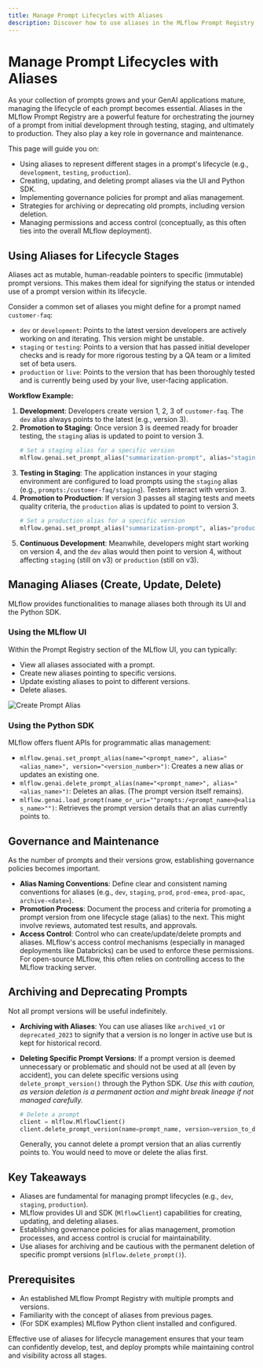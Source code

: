 ```yaml
---
title: Manage Prompt Lifecycles with Aliases
description: Discover how to use aliases in the MLflow Prompt Registry to manage the lifecycle of your prompts, from development to production, and for implementing governance.
---
```


# Manage Prompt Lifecycles with Aliases

As your collection of prompts grows and your GenAI applications mature, managing the lifecycle of each prompt becomes essential. Aliases in the MLflow Prompt Registry are a powerful feature for orchestrating the journey of a prompt from initial development through testing, staging, and ultimately to production. They also play a key role in governance and maintenance.

This page will guide you on:

- Using aliases to represent different stages in a prompt's lifecycle (e.g., `development`, `testing`, `production`).
- Creating, updating, and deleting prompt aliases via the UI and Python SDK.
- Implementing governance policies for prompt and alias management.
- Strategies for archiving or deprecating old prompts, including version deletion.
- Managing permissions and access control (conceptually, as this often ties into the overall MLflow deployment).

## Using Aliases for Lifecycle Stages

Aliases act as mutable, human-readable pointers to specific (immutable) prompt versions. This makes them ideal for signifying the status or intended use of a prompt version within its lifecycle.

Consider a common set of aliases you might define for a prompt named `customer-faq`:

- `dev` or `development`: Points to the latest version developers are actively working on and iterating. This version might be unstable.
- `staging` or `testing`: Points to a version that has passed initial developer checks and is ready for more rigorous testing by a QA team or a limited set of beta users.
- `production` or `live`: Points to the version that has been thoroughly tested and is currently being used by your live, user-facing application.

**Workflow Example:**

1.  **Development**: Developers create version 1, 2, 3 of `customer-faq`. The `dev` alias always points to the latest (e.g., version 3).
2.  **Promotion to Staging**: Once version 3 is deemed ready for broader testing, the `staging` alias is updated to point to version 3.
    ```python
    # Set a staging alias for a specific version
    mlflow.genai.set_prompt_alias("summarization-prompt", alias="staging", version=2)
    ```
3.  **Testing in Staging**: The application instances in your staging environment are configured to load prompts using the `staging` alias (e.g., `prompts:/customer-faq/staging`). Testers interact with version 3.
4.  **Promotion to Production**: If version 3 passes all staging tests and meets quality criteria, the `production` alias is updated to point to version 3.
    ```python
    # Set a production alias for a specific version
    mlflow.genai.set_prompt_alias("summarization-prompt", alias="production", version=3)
    ```
5.  **Continuous Development**: Meanwhile, developers might start working on version 4, and the `dev` alias would then point to version 4, without affecting `staging` (still on v3) or `production` (still on v3).

## Managing Aliases (Create, Update, Delete)

MLflow provides functionalities to manage aliases both through its UI and the Python SDK.

### Using the MLflow UI

Within the Prompt Registry section of the MLflow UI, you can typically:

- View all aliases associated with a prompt.
- Create new aliases pointing to specific versions.
- Update existing aliases to point to different versions.
- Delete aliases.

![Create Prompt Alias](/images/llms/prompt-registry/create-prompt-alias.png)

### Using the Python SDK

MLflow offers fluent APIs for programmatic alias management:

- `mlflow.genai.set_prompt_alias(name="<prompt_name>", alias="<alias_name>", version="<version_number>")`: Creates a new alias or updates an existing one.
- `mlflow.genai.delete_prompt_alias(name="<prompt_name>", alias="<alias_name>")`: Deletes an alias. (The prompt version itself remains).
- `mlflow.genai.load_prompt(name_or_uri=""prompts:/<prompt_name>@<alias_name>"")`: Retrieves the prompt version details that an alias currently points to.

## Governance and Maintenance

As the number of prompts and their versions grow, establishing governance policies becomes important.

- **Alias Naming Conventions**: Define clear and consistent naming conventions for aliases (e.g., `dev`, `staging`, `prod`, `prod-emea`, `prod-apac`, `archive-<date>`).
- **Promotion Process**: Document the process and criteria for promoting a prompt version from one lifecycle stage (alias) to the next. This might involve reviews, automated test results, and approvals.
- **Access Control**: Control who can create/update/delete prompts and aliases. MLflow's access control mechanisms (especially in managed deployments like Databricks) can be used to enforce these permissions. For open-source MLflow, this often relies on controlling access to the MLflow tracking server.

## Archiving and Deprecating Prompts

Not all prompt versions will be useful indefinitely.

- **Archiving with Aliases**: You can use aliases like `archived_v1` or `deprecated_2023` to signify that a version is no longer in active use but is kept for historical record.
- **Deleting Specific Prompt Versions**: If a prompt version is deemed unnecessary or problematic and should not be used at all (even by accident), you can delete specific versions using `delete_prompt_version()` through the Python SDK. _Use this with caution, as version deletion is a permanent action and might break lineage if not managed carefully._

  ```python
  # Delete a prompt
  client = mlflow.MlflowClient()
  client.delete_prompt_version(name=prompt_name, version=version_to_delete)
  ```

  Generally, you cannot delete a prompt version that an alias currently points to. You would need to move or delete the alias first.

## Key Takeaways

- Aliases are fundamental for managing prompt lifecycles (e.g., `dev`, `staging`, `production`).
- MLflow provides UI and SDK (`MlflowClient`) capabilities for creating, updating, and deleting aliases.
- Establishing governance policies for alias management, promotion processes, and access control is crucial for maintainability.
- Use aliases for archiving and be cautious with the permanent deletion of specific prompt versions (`mlflow.delete_prompt()`).

## Prerequisites

- An established MLflow Prompt Registry with multiple prompts and versions.
- Familiarity with the concept of aliases from previous pages.
- (For SDK examples) MLflow Python client installed and configured.

Effective use of aliases for lifecycle management ensures that your team can confidently develop, test, and deploy prompts while maintaining control and visibility across all stages.
